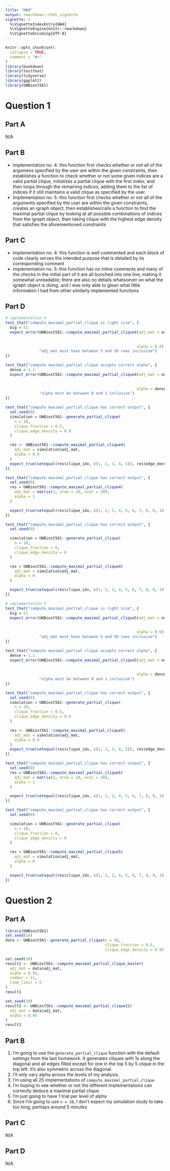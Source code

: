 ```yaml
---
title: "HW4"
output: rmarkdown::html_vignette
vignette: >
  %\VignetteIndexEntry{HW4}
  %\VignetteEngine{knitr::rmarkdown}
  %\VignetteEncoding{UTF-8}
---
```


```r
knitr::opts_chunk$set(
  collapse = TRUE,
  comment = "#>"
)
library(bookdown)
library(testthat)
library(tidyverse)
library(ggplot2)
library(UWBiost561)
```

#  Question 1

## Part A

N/A

## Part B

* implementation no. 4: this function first checks whether or not all of the argumens specified by the user are within the given constraints, then establishes a function to check whether or not some given indices are a valid partial clique, initializes a partial clique with the first index, and then loops through the remaining indices, adding them to the list of indices if it still maintains a valid clique as specified by the user.
* Implementation no. 5: this function first checks whether or not all of the arguments specified by the user are within the given constraints, creates an igraph object, then establishes/calls a function to find the maximal partial clique by looking at all possible combinations of indices from the igraph object, then taking clique with the highest edge density that satisfies the aforementioned constraints

## Part C

* implementation no. 4: this function is well commented and each block of code clearly serves the intended purpose that is detailed by its corresponding comment
* implementation no. 5: this function has no inline comments and many of the checks in the initial part of it are all bunched into one line, making it somewhat unreadable; there are also no details whatsoever on what the igraph object is doing, and I was only able to glean what little information I had from other similarly implemented functions

## Part D

```r
# implementation 4
test_that("compute_maximal_partial_clique is right size", {
  big = 51
  expect_error(UWBiost561::compute_maximal_partial_clique4(adj_mat = matrix(1,
                                                                           nrow = big,
                                                                           ncol = big),
                                                          alpha = 0.9),
               "adj_mat must have between 5 and 50 rows inclusive")
})

test_that("compute maximal_partial clique accepts correct alpha", {
  dense = 1.1
  expect_error(UWBiost561::compute_maximal_partial_clique4(adj_mat = matrix(1,
                                                                           nrow = 10,
                                                                           ncol = 10),
                                                          alpha = dense),
               "alpha must be between 0 and 1 inclusive")
})

test_that("compute_maximal_partial_clique has correct output", {
  set.seed(0)
  simulation = UWBiost561::generate_partial_clique(
    n = 10,
    clique_fraction = 0.5,
    clique_edge_density = 0.9
  )

  res <- UWBiost561::compute_maximal_partial_clique4(
    adj_mat = simulation$adj_mat,
    alpha = 0.9
  )
  expect_true(setequal(res$clique_idx, c(1, 2, 3, 4, 5)), res$edge_density == 0.9)
})

test_that("compute maximal_partial_clique has correct output", {
  set.seed(0)
  res = UWBiost561::compute_maximal_partial_clique4(
    adj_mat = matrix(1, nrow = 10, ncol = 10),
    alpha = 1
  )

  expect_true(setequal(res$clique_idx, c(1, 2, 3, 4, 5, 6, 7, 8, 9, 10)), res$edge_density == 1)
})

test_that("compute_maximal_partial_clique has correct output", {
  set.seed(0)

  simulation = UWBiost561::generate_partial_clique(
    n = 10,
    clique_fraction = 0,
    clique_edge_density = 0
  )

  res = UWBiost561::compute_maximal_partial_clique4(
    adj_mat = simulation$adj_mat,
    alpha = 0
  )

  expect_true(setequal(res$clique_idx, c(1, 2, 3, 4, 5, 6, 7, 8, 9, 10)), res$edge_density == 0)
})
```

```r
# implementation 5
test_that("compute_maximal_partial_clique is right size", {
  big = 51
  expect_error(UWBiost561::compute_maximal_partial_clique5(adj_mat = matrix(1,
                                                                           nrow = big,
                                                                           ncol = big),
                                                          alpha = 0.9),
               "adj_mat must have between 5 and 50 rows inclusive")
})

test_that("compute maximal_partial clique accepts correct alpha", {
  dense = 1.1
  expect_error(UWBiost561::compute_maximal_partial_clique5(adj_mat = matrix(1,
                                                                           nrow = 10,
                                                                           ncol = 10),
                                                          alpha = dense),
               "alpha must be between 0 and 1 inclusive")
})

test_that("compute_maximal_partial_clique has correct output", {
  set.seed(0)
  simulation = UWBiost561::generate_partial_clique(
    n = 10,
    clique_fraction = 0.5,
    clique_edge_density = 0.9
  )

  res <- UWBiost561::compute_maximal_partial_clique5(
    adj_mat = simulation$adj_mat,
    alpha = 0.9
  )
  expect_true(setequal(res$clique_idx, c(1, 2, 3, 4, 5)), res$edge_density == 0.9)
})

test_that("compute maximal_partial_clique has correct output", {
  set.seed(0)
  res = UWBiost561::compute_maximal_partial_clique5(
    adj_mat = matrix(1, nrow = 10, ncol = 10),
    alpha = 1
  )

  expect_true(setequal(res$clique_idx, c(1, 2, 3, 4, 5, 6, 7, 8, 9, 10)), res$edge_density == 1)
})

test_that("compute_maximal_partial_clique has correct output", {
  set.seed(0)

  simulation = UWBiost561::generate_partial_clique(
    n = 10,
    clique_fraction = 0,
    clique_edge_density = 0
  )

  res = UWBiost561::compute_maximal_partial_clique5(
    adj_mat = simulation$adj_mat,
    alpha = 0
  )

  expect_true(setequal(res$clique_idx, c(1, 2, 3, 4, 5, 6, 7, 8, 9, 10)), res$edge_density == 0)
})

```

# Question 2

## Part A

```r
library(UWBiost561)
set.seed(10)
data <- UWBiost561::generate_partial_clique(n = 50, 
                                            clique_fraction = 0.5,
                                            clique_edge_density = 0.95)

set.seed(10)
result1 <- UWBiost561::compute_maximal_partial_clique_master(
  adj_mat = data$adj_mat, 
  alpha = 0.95, 
  number = 11, 
  time_limit = 5
)
result1

set.seed(10)
result2 <- UWBiost561::compute_maximal_partial_clique12(
  adj_mat = data$adj_mat, 
  alpha = 0.95
)
result2
```

## Part B

1. I'm going to use the `generate_partial_clique` function with the default settings from the last homework. It generates cliques with 1s along the diagonal and all edges filled except for one in the top 5 by 5 clique in the top left. It's also symmetric across the diagonal.
1. I'll only vary alpha across the levels of my analysis.
1. I'm using all 25 implementations of `compute_maximal_partial_clique`
1. I'm hoping to see whether or not the different implementations can correctly deduce a maximal partial clique.
1. I'm just going to have 1 trial per level of alpha
1. Since I'm going to use `n = 10`, I don't expect my simulation study to take too long, perhaps around 5 minutes

## Part C

N/A

## Part D

N/A
